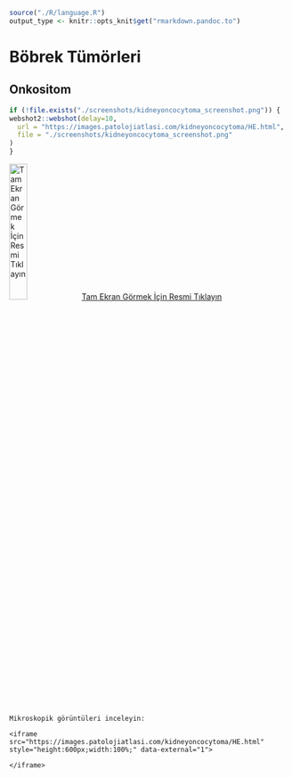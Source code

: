 ```r

source("./R/language.R")
output_type <- knitr::opts_knit$get("rmarkdown.pandoc.to")

```

# Böbrek Tümörleri {#sec-bobrek-tumorleri}

## Onkositom {#sec-bobrek-onkositom}

```r
if (!file.exists("./screenshots/kidneyoncocytoma_screenshot.png")) {
webshot2::webshot(delay=10,
  url = "https://images.patolojiatlasi.com/kidneyoncocytoma/HE.html",
  file = "./screenshots/kidneyoncocytoma_screenshot.png"
)
}
```

[![Tam Ekran Görmek İçin Resmi
Tıklayın](./screenshots/kidneyoncocytoma_screenshot.png){width="25%"}](https://images.patolojiatlasi.com/kidneyoncocytoma/HE.html)
[Tam Ekran Görmek İçin Resmi
Tıklayın](https://images.patolojiatlasi.com/kidneyoncocytoma/HE.html)



```asis

Mikroskopik görüntüleri inceleyin:

<iframe src="https://images.patolojiatlasi.com/kidneyoncocytoma/HE.html" style="height:600px;width:100%;" data-external="1">

</iframe>
```

